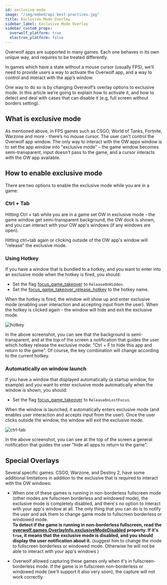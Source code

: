 ```yaml
---
id: exclusive-mode
image: "/img/embed/api-best-practices.jpg"
title: Exclusive Mode Overlay
sidebar_label: Exclusive Mode Overlay
sidebar_custom_props:
  overwolf_platform: true
  electron_platform: false
---
```


Overwolf apps are supported in many games. Each one behaves in its own unique way, and requires to be treated differently.

In games which have a state without a mouse cursor (usually FPS), we’ll need to provide users a way to activate the Overwolf app, and a way to control and interact with the app’s window.

One way to do so is by changing Overwolf’s overlay options to exclusive mode. In this article we’re going to explain how to activate it, and how to detect and deal with cases that can disable it (e.g, full screen without borders setting).

## What is exclusive mode

As mentioned above, in FPS games such as CSGO, World of Tanks, Fortnite, Warzone and more - there’s no mouse cursor. The user can't control the Overwolf app window. The only way to interact with the OW apps window is to set the app window into "exclusive mode" – the game window becomes semi-transparent, input doesn't pass to the game, and a cursor interacts with the OW app available.

## How to enable exclusive mode

There are two options to enable the exclusive mode while you are in a game:

### Ctrl + Tab

Hitting Ctrl + tab while you are in a game set OW in exclusive mode - the game window get semi-transparent background, the OW dock is shown, and you can interact with your OW app's windows (if any windows are open).  

Hitting ctrl+tab again or clicking outside of the OW app's window will "release" the exclusive mode.

### Using Hotkey

If you have a window that is bundled to a hotkey, and you want to enter into an exclusive mode when the hotkey is fired, you should:

* Set the flag [focus_game_takeover](/api/manifest#focus_game_takeover) to `ReleaseOnHidden`.
* Set the [focus_game_takeover_release_hotkey](/api/manifest#focus_game_takeover_release_hotkey) to the hotkey name. 

When the hotkey is fired, the window will show up and enter exclusive mode (enabling user interaction and accepting input from the user). When the hotkey is clicked again - the window will hide and exit the exclusive mode.

![hotkey](/assets/exclusive-mode/hotkey.png)

In the above screenshot, you can see that the background is semi-transparent, and at the top of the screen a notification that guides the user which hotkey release the exclusive mode: "Ctrl + F to hide this app and return to the game". Of course, the key combination will change according to the current hotkey.

### Automatically on window launch

If you have a window that displayed automatically (a startup window, for example) and you want to enter exclusive mode automatically when the window is shown, you should:

* Set the flag [focus_game_takeover](/api/manifest#focus_game_takeover) to `ReleaseOnLostFocus`.

When the window is launched, it automatically enters exclusive mode (and enables user interaction and accepts input from the user).
Once the user clicks outside the window, the window will exit the exclusive mode.

![ctrl-tab](/assets/exclusive-mode/ctrl-tab.png)

In the above screenshot, you can see at the top of the screen a general notification that guides the user "hide all apps to return to the game".

## Special Overlays

Several specific games: CSGO, Warzone, and Destiny 2, have some additional limitations in addition to the exclusive that is required to interact with the OW windows: 

* When one of these games is running in non-borderless fullscreen mode (other modes are fullscreen borderless and windowed mode), the exclusive mode is completely disabled, and there's no option to interact with your app's window at all.  The only thing that you can do is to notify the user and ask them to change game mode to fullscreen borderless or windowed mode.  
  **To detect if the game is running in non-borderless fullscreen, read the [overwolf.games.OverlayInfo.exclusiveModeDisabled](/api/games#overlayinfo-object) property. If it's `true`, it means that the exclusive mode is disabled, and you should display the user notification about it.** (suggest him to change the mode to fullscreen borderless or windowed mode. Otherwise he will not be able to interact with your app's windows )

* Overwolf allowed capturing these games only when it's in fullscreen-borderless mode. If the game is in fullscreen non-borderless or windowed mode (we'll support it also very soon), the capture will not work correctly.
